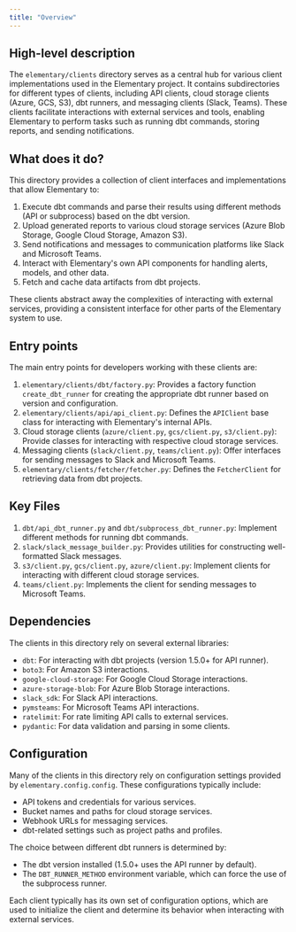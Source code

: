 ```yaml
---
title: "Overview"
---
```


## High-level description
The `elementary/clients` directory serves as a central hub for various client implementations used in the Elementary project. It contains subdirectories for different types of clients, including API clients, cloud storage clients (Azure, GCS, S3), dbt runners, and messaging clients (Slack, Teams). These clients facilitate interactions with external services and tools, enabling Elementary to perform tasks such as running dbt commands, storing reports, and sending notifications.

## What does it do?
This directory provides a collection of client interfaces and implementations that allow Elementary to:

1. Execute dbt commands and parse their results using different methods (API or subprocess) based on the dbt version.
2. Upload generated reports to various cloud storage services (Azure Blob Storage, Google Cloud Storage, Amazon S3).
3. Send notifications and messages to communication platforms like Slack and Microsoft Teams.
4. Interact with Elementary's own API components for handling alerts, models, and other data.
5. Fetch and cache data artifacts from dbt projects.

These clients abstract away the complexities of interacting with external services, providing a consistent interface for other parts of the Elementary system to use.

## Entry points
The main entry points for developers working with these clients are:

1. `elementary/clients/dbt/factory.py`: Provides a factory function `create_dbt_runner` for creating the appropriate dbt runner based on version and configuration.
2. `elementary/clients/api/api_client.py`: Defines the `APIClient` base class for interacting with Elementary's internal APIs.
3. Cloud storage clients (`azure/client.py`, `gcs/client.py`, `s3/client.py`): Provide classes for interacting with respective cloud storage services.
4. Messaging clients (`slack/client.py`, `teams/client.py`): Offer interfaces for sending messages to Slack and Microsoft Teams.
5. `elementary/clients/fetcher/fetcher.py`: Defines the `FetcherClient` for retrieving data from dbt projects.

## Key Files
1. `dbt/api_dbt_runner.py` and `dbt/subprocess_dbt_runner.py`: Implement different methods for running dbt commands.
2. `slack/slack_message_builder.py`: Provides utilities for constructing well-formatted Slack messages.
3. `s3/client.py`, `gcs/client.py`, `azure/client.py`: Implement clients for interacting with different cloud storage services.
4. `teams/client.py`: Implements the client for sending messages to Microsoft Teams.

## Dependencies
The clients in this directory rely on several external libraries:

- `dbt`: For interacting with dbt projects (version 1.5.0+ for API runner).
- `boto3`: For Amazon S3 interactions.
- `google-cloud-storage`: For Google Cloud Storage interactions.
- `azure-storage-blob`: For Azure Blob Storage interactions.
- `slack_sdk`: For Slack API interactions.
- `pymsteams`: For Microsoft Teams API interactions.
- `ratelimit`: For rate limiting API calls to external services.
- `pydantic`: For data validation and parsing in some clients.

## Configuration
Many of the clients in this directory rely on configuration settings provided by `elementary.config.config`. These configurations typically include:

- API tokens and credentials for various services.
- Bucket names and paths for cloud storage services.
- Webhook URLs for messaging services.
- dbt-related settings such as project paths and profiles.

The choice between different dbt runners is determined by:
- The dbt version installed (1.5.0+ uses the API runner by default).
- The `DBT_RUNNER_METHOD` environment variable, which can force the use of the subprocess runner.

Each client typically has its own set of configuration options, which are used to initialize the client and determine its behavior when interacting with external services.